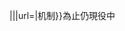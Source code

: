 {{截止|{{{1|{{CURRENTYEAR}}}}}|{{{2|}}}|{{{3|}}}|url={{{url|}}}|机制}}為止仍現役中<noinclude>
{{documentation}}
<!-- Add categories and interwikis to the /doc subpage, not here! -->
</noinclude>
